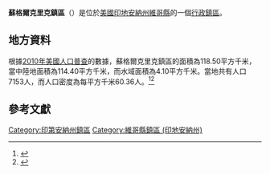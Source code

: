 {{noteTA
|G1=USState
|G2=地名
|G3=Unit
}}
{{Infobox settlement
|official_name            = 蘇格爾克里克鎮區
|native_name = Sugar Creek Township
|settlement_type          = [[行政鎮區|行政鎮區]]
|image_skyline            = 
|imagesize                = 
|image_map                = Map highlighting Sugar Creek Township, Vigo County, Indiana.svg
|mapsize                  = 250px
|pushpin_map  =USA Indiana
|pushpin_label = 蘇格爾克里克鎮區
|pushpin_label_position   = top
|pushpin_map_caption      = 蘇格爾克里克鎮區在印地安納州的位置
|subdivision_type         = [[世界政區索引|國家]]
|subdivision_type1        = [[美国州份|州份]]
|subdivision_type2        = [[印地安納州行政区划|縣]]
|subdivision_name         = [[美国|美国]]
|subdivision_name1        = [[印地安納州|印地安納州]]
|subdivision_name2        = [[維哥縣_(印地安納州)|維哥縣]]
|elevation_ft             = 525
|elevation_m              = 160
|timezone                 = [[北美东部時區|北美东部時區]]
|area_total_km2           = 118.50
|area_land_km2            = 114.40
|area_water_km2           = 4.10
|area_total_sq_mi         = 
|area_land_sq_mi          = 
|area_water_sq_mi         = 
|population_as_of         = [[2010年美國人口普查|2010]]
|population_footnotes     = 
|population_total         = 7153
|population_density_km2   = auto
|population_density_sq_mi = auto
|utc_offset               = -5
|coordinates              = {{coord|39|27|34|N|87|28|49|W|type:city_region:US-AL_source:GNS-enwiki|display=inline,title}}
| coor_pinpoint           = 
| coordinates_footnotes   = 
|timezone_DST             = EDT
|utc_offset_DST           = -4
|postal_code_type         = [[美國郵區編號|郵區編號]]
|postal_code              = 47802, 47876, 47885
|area_code                = {{link-en|电话区号812|Area code 812|812}}
|blank_name = [[地名信息系统|GNIS ID]]
|blank_info = 453886
}}
'''蘇格爾克里克鎮區'''（{{lang-en|Sugar Creek Township}}）是位於[[美國|美國]][[印地安納州|印地安納州]][[維哥縣_(印地安納州)|維哥縣]]的一個[[行政鎮區|行政鎮區]]。

== 地方資料 ==
根據[[2010年美國人口普查|2010年美國人口普查]]的數據，蘇格爾克里克鎮區的面積為118.50平方千米，當中陸地面積為114.40平方千米，而水域面積為4.10平方千米。當地共有人口7153人，而人口密度為每平方千米60.36人。<ref name="GR8">{{cite web|url=http://factfinder2.census.gov|publisher=[[美国人口调查局|美国人口调查局]]|accessdate=2011-05-14|title=American FactFinder|archive-date=2013-09-11|archive-url=https://web.archive.org/web/20130911234518/http://factfinder2.census.gov/|dead-url=no}}</ref><ref>{{cite web|url=https://www.citypopulation.de/en/usa/indiana/admin/|title=USA: Indiana (Counties and Townships) - City Population|access-date=2020-08-31|archive-date=2020-04-22|archive-url=https://web.archive.org/web/20200422090607/https://www.citypopulation.de/en/usa/indiana/admin/|dead-url=no}}</ref>

== 參考文獻 ==
{{reflist}}

{{維哥縣 (印地安納州)}}

{{DEFAULTSORT:Sugar Creek Township}}
[[Category:印第安納州鎮區|Category:印第安納州鎮區]]
[[Category:維哥縣鎮區_(印地安納州)|Category:維哥縣鎮區 (印地安納州)]]

{{Indiana-geo-stub}}